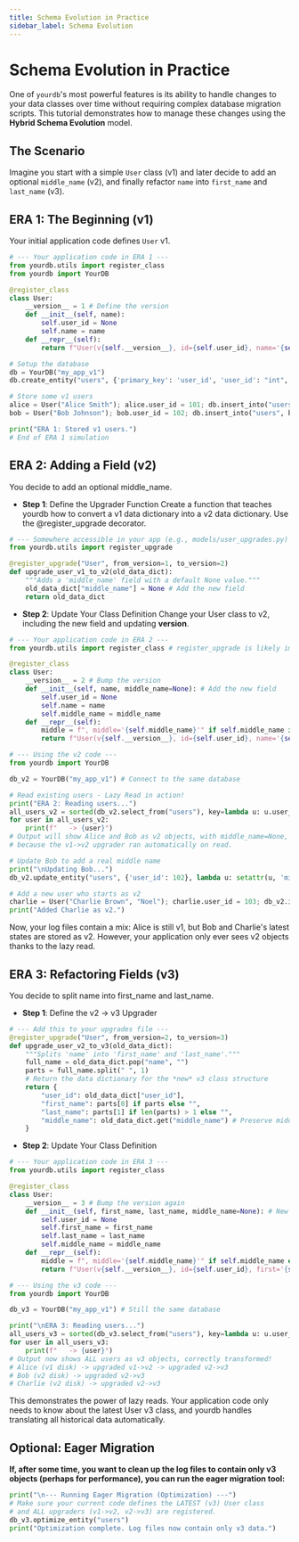 ```yaml
---
title: Schema Evolution in Practice
sidebar_label: Schema Evolution
---
```


# Schema Evolution in Practice

One of `yourdb`'s most powerful features is its ability to handle changes to your data classes over time without requiring complex database migration scripts. This tutorial demonstrates how to manage these changes using the **Hybrid Schema Evolution** model.

## The Scenario

Imagine you start with a simple `User` class (v1) and later decide to add an optional `middle_name` (v2), and finally refactor `name` into `first_name` and `last_name` (v3).

## ERA 1: The Beginning (v1)

Your initial application code defines `User` v1.

```python
# --- Your application code in ERA 1 ---
from yourdb.utils import register_class
from yourdb import YourDB

@register_class
class User:
    __version__ = 1 # Define the version
    def __init__(self, name):
        self.user_id = None
        self.name = name
    def __repr__(self):
        return f"User(v{self.__version__}, id={self.user_id}, name='{self.name}')"

# Setup the database
db = YourDB("my_app_v1")
db.create_entity("users", {'primary_key': 'user_id', 'user_id': "int", 'name': "str"})

# Store some v1 users
alice = User("Alice Smith"); alice.user_id = 101; db.insert_into("users", alice)
bob = User("Bob Johnson"); bob.user_id = 102; db.insert_into("users", bob)

print("ERA 1: Stored v1 users.")
# End of ERA 1 simulation
```

##  ERA 2: Adding a Field (v2)
You decide to add an optional middle_name.

-   **Step 1**: Define the Upgrader Function Create a function that teaches yourdb how to convert a v1 data dictionary into a v2 data dictionary. Use the @register_upgrade decorator.

``` python
# --- Somewhere accessible in your app (e.g., models/user_upgrades.py) ---
from yourdb.utils import register_upgrade

@register_upgrade("User", from_version=1, to_version=2)
def upgrade_user_v1_to_v2(old_data_dict):
    """Adds a 'middle_name' field with a default None value."""
    old_data_dict["middle_name"] = None # Add the new field
    return old_data_dict
```

-   **Step 2**: Update Your Class Definition Change your User class to v2, including the new field and updating __version__.

```python
# --- Your application code in ERA 2 ---
from yourdb.utils import register_class # register_upgrade is likely imported elsewhere

@register_class
class User:
    __version__ = 2 # Bump the version
    def __init__(self, name, middle_name=None): # Add the new field
        self.user_id = None
        self.name = name
        self.middle_name = middle_name
    def __repr__(self):
        middle = f", middle='{self.middle_name}'" if self.middle_name is not None else ""
        return f"User(v{self.__version__}, id={self.user_id}, name='{self.name}'{middle})"

# --- Using the v2 code ---
from yourdb import YourDB

db_v2 = YourDB("my_app_v1") # Connect to the same database

# Read existing users - Lazy Read in action!
print("ERA 2: Reading users...")
all_users_v2 = sorted(db_v2.select_from("users"), key=lambda u: u.user_id)
for user in all_users_v2:
    print(f"   -> {user}")
# Output will show Alice and Bob as v2 objects, with middle_name=None,
# because the v1->v2 upgrader ran automatically on read.

# Update Bob to add a real middle name
print("\nUpdating Bob...")
db_v2.update_entity("users", {'user_id': 102}, lambda u: setattr(u, 'middle_name', 'Danger') or u)

# Add a new user who starts as v2
charlie = User("Charlie Brown", "Noel"); charlie.user_id = 103; db_v2.insert_into("users", charlie)
print("Added Charlie as v2.")
```

Now, your log files contain a mix: Alice is still v1, but Bob and Charlie's latest states are stored as v2. However, your application only ever sees v2 objects thanks to the lazy read.


##  ERA 3: Refactoring Fields (v3)
You decide to split name into first_name and last_name.
-   **Step 1**: Define the v2 -> v3 Upgrader

```python
# --- Add this to your upgrades file ---
@register_upgrade("User", from_version=2, to_version=3)
def upgrade_user_v2_to_v3(old_data_dict):
    """Splits 'name' into 'first_name' and 'last_name'."""
    full_name = old_data_dict.pop("name", "")
    parts = full_name.split(" ", 1)
    # Return the data dictionary for the *new* v3 class structure
    return {
        "user_id": old_data_dict["user_id"],
        "first_name": parts[0] if parts else "",
        "last_name": parts[1] if len(parts) > 1 else "",
        "middle_name": old_data_dict.get("middle_name") # Preserve middle name
    }
```

-   **Step 2**: Update Your Class Definition

```python
# --- Your application code in ERA 3 ---
from yourdb.utils import register_class

@register_class
class User:
    __version__ = 3 # Bump the version again
    def __init__(self, first_name, last_name, middle_name=None): # New signature
        self.user_id = None
        self.first_name = first_name
        self.last_name = last_name
        self.middle_name = middle_name
    def __repr__(self):
        middle = f", middle='{self.middle_name}'" if self.middle_name else ""
        return f"User(v{self.__version__}, id={self.user_id}, first='{self.first_name}', last='{self.last_name}'{middle})"

# --- Using the v3 code ---
from yourdb import YourDB

db_v3 = YourDB("my_app_v1") # Still the same database

print("\nERA 3: Reading users...")
all_users_v3 = sorted(db_v3.select_from("users"), key=lambda u: u.user_id)
for user in all_users_v3:
    print(f"   -> {user}")
# Output now shows ALL users as v3 objects, correctly transformed!
# Alice (v1 disk) -> upgraded v1->v2 -> upgraded v2->v3
# Bob (v2 disk) -> upgraded v2->v3
# Charlie (v2 disk) -> upgraded v2->v3
```
This demonstrates the power of lazy reads. Your application code only needs to know about the latest User v3 class, and yourdb handles translating all historical data automatically.

##  Optional: Eager Migration
**If, after some time, you want to clean up the log files to contain only v3 objects (perhaps for performance), you can run the eager migration tool:**

```python
print("\n--- Running Eager Migration (Optimization) ---")
# Make sure your current code defines the LATEST (v3) User class
# and ALL upgraders (v1->v2, v2->v3) are registered.
db_v3.optimize_entity("users")
print("Optimization complete. Log files now contain only v3 data.")
```